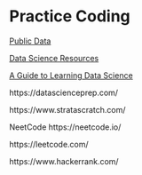 # Practice Coding {.unnumbered}

[Public Data](https://www.visualizecuriosity.com/wiki-pages/public-data)

[Data Science Resources](https://www.visualizecuriosity.com/wiki-pages/data-science)

[A Guide to Learning Data Science](https://www.menti.club/intro-to-data-science/guide-to-learning)

https://datascienceprep.com/

https://www.stratascratch.com/

NeetCode
https://neetcode.io/

https://leetcode.com/

https://www.hackerrank.com/